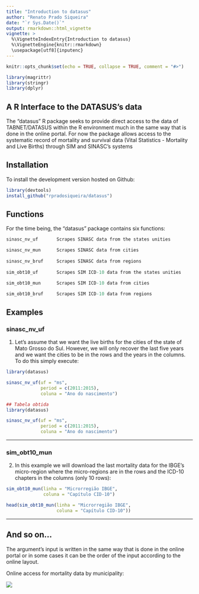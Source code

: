```yaml
---
title: "Introduction to datasus"
author: "Renato Prado Siqueira"
date: "`r Sys.Date()`"
output: rmarkdown::html_vignette
vignette: >
  %\VignetteIndexEntry{Introduction to datasus}
  %\VignetteEngine{knitr::rmarkdown}
  \usepackage[utf8]{inputenc}
---
```


```r
knitr::opts_chunk$set(echo = TRUE, collapse = TRUE, comment = "#>")
```

```r
library(magrittr)
library(stringr)
library(dplyr)
```

## A R Interface to the DATASUS's data

The "datasus" R package seeks to provide direct access to the data of TABNET/DATASUS 
within the R environment much in the same way that is done in the online portal. For now
the package allows access to the systematic record of mortality and survival data 
(Vital Statistics - Mortality and Live Births) through SIM and SINASC's systems

## Installation

To install the development version hosted on Github:

```r
library(devtools)
install_github("rpradosiqueira/datasus")
```

## Functions

For the time being, the "datasus" package contains six functions:

```r
sinasc_nv_uf       Scrapes SINASC data from the states unities

sinasc_nv_mun      Scrapes SINASC data from cities
                   
sinasc_nv_bruf     Scrapes SINASC data from regions
                   
sim_obt10_uf       Scrapes SIM ICD-10 data from the states unities

sim_obt10_mun      Scrapes SIM ICD-10 data from cities

sim_obt10_bruf     Scrapes SIM ICD-10 data from regions

```		   

## Examples
### sinasc_nv_uf

1) Let's assume that we want the live births for the cities of the state of Mato Grosso do Sul. However, we will only recover the last five years and we want the cities to be in the rows and the years in the columns. To do this simply execute:

```r
library(datasus)

sinasc_nv_uf(uf = "ms",
             period = c(2011:2015),
             coluna = "Ano do nascimento")

```

```r
## Tabela obtida
library(datasus)

sinasc_nv_uf(uf = "ms",
             period = c(2011:2015),
             coluna = "Ano do nascimento")

```

-------

### sim_obt10_mun

2) In this example we will download the last mortality data for the IBGE's micro-region where the micro-regions are in the rows and the ICD-10 chapters in the columns (only 10 rows):

```r
sim_obt10_mun(linha = "Microrregião IBGE",
              coluna = "Capítulo CID-10")

```

```r
head(sim_obt10_mun(linha = "Microrregião IBGE",
                   coluna = "Capítulo CID-10"))

```

-------

## And so on...

The argument's input is written in the same way that is done in the online portal or in some cases it can be the order of the input according to the online layout.

Online access for mortality data by municipality:

![](fig1.png)



